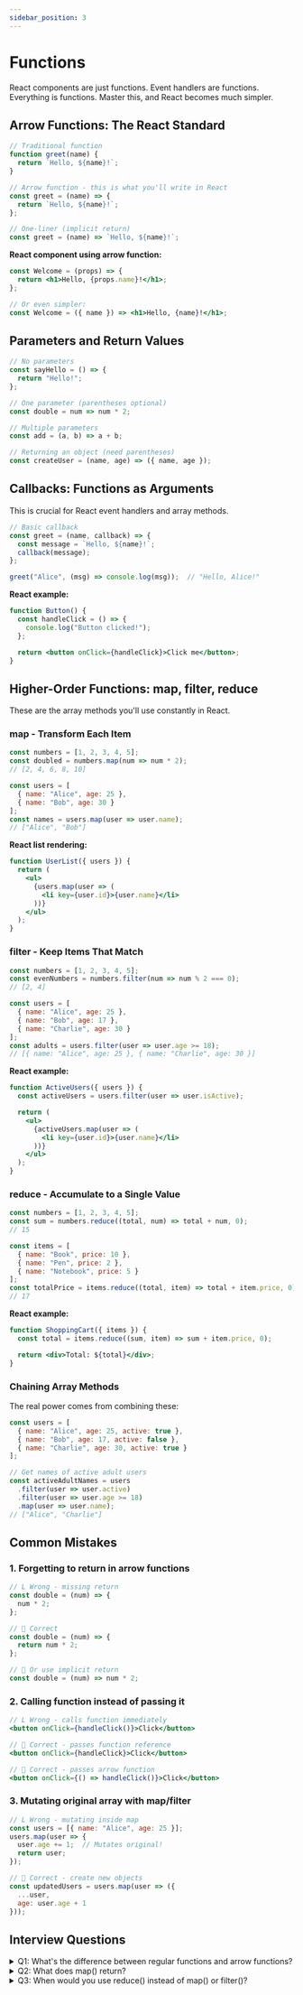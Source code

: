 ```yaml
---
sidebar_position: 3
---
```


# Functions

React components are just functions. Event handlers are functions. Everything is functions. Master this, and React becomes much simpler.

## Arrow Functions: The React Standard

```javascript
// Traditional function
function greet(name) {
  return `Hello, ${name}!`;
}

// Arrow function - this is what you'll write in React
const greet = (name) => {
  return `Hello, ${name}!`;
};

// One-liner (implicit return)
const greet = (name) => `Hello, ${name}!`;
```

**React component using arrow function:**

```jsx
const Welcome = (props) => {
  return <h1>Hello, {props.name}!</h1>;
};

// Or even simpler:
const Welcome = ({ name }) => <h1>Hello, {name}!</h1>;
```

## Parameters and Return Values

```javascript
// No parameters
const sayHello = () => {
  return "Hello!";
};

// One parameter (parentheses optional)
const double = num => num * 2;

// Multiple parameters
const add = (a, b) => a + b;

// Returning an object (need parentheses)
const createUser = (name, age) => ({ name, age });
```

## Callbacks: Functions as Arguments

This is crucial for React event handlers and array methods.

```javascript
// Basic callback
const greet = (name, callback) => {
  const message = `Hello, ${name}!`;
  callback(message);
};

greet("Alice", (msg) => console.log(msg));  // "Hello, Alice!"
```

**React example:**

```jsx
function Button() {
  const handleClick = () => {
    console.log("Button clicked!");
  };

  return <button onClick={handleClick}>Click me</button>;
}
```

## Higher-Order Functions: map, filter, reduce

These are the array methods you'll use constantly in React.

### map - Transform Each Item

```javascript
const numbers = [1, 2, 3, 4, 5];
const doubled = numbers.map(num => num * 2);
// [2, 4, 6, 8, 10]

const users = [
  { name: "Alice", age: 25 },
  { name: "Bob", age: 30 }
];
const names = users.map(user => user.name);
// ["Alice", "Bob"]
```

**React list rendering:**

```jsx
function UserList({ users }) {
  return (
    <ul>
      {users.map(user => (
        <li key={user.id}>{user.name}</li>
      ))}
    </ul>
  );
}
```

### filter - Keep Items That Match

```javascript
const numbers = [1, 2, 3, 4, 5];
const evenNumbers = numbers.filter(num => num % 2 === 0);
// [2, 4]

const users = [
  { name: "Alice", age: 25 },
  { name: "Bob", age: 17 },
  { name: "Charlie", age: 30 }
];
const adults = users.filter(user => user.age >= 18);
// [{ name: "Alice", age: 25 }, { name: "Charlie", age: 30 }]
```

**React example:**

```jsx
function ActiveUsers({ users }) {
  const activeUsers = users.filter(user => user.isActive);

  return (
    <ul>
      {activeUsers.map(user => (
        <li key={user.id}>{user.name}</li>
      ))}
    </ul>
  );
}
```

### reduce - Accumulate to a Single Value

```javascript
const numbers = [1, 2, 3, 4, 5];
const sum = numbers.reduce((total, num) => total + num, 0);
// 15

const items = [
  { name: "Book", price: 10 },
  { name: "Pen", price: 2 },
  { name: "Notebook", price: 5 }
];
const totalPrice = items.reduce((total, item) => total + item.price, 0);
// 17
```

**React example:**

```jsx
function ShoppingCart({ items }) {
  const total = items.reduce((sum, item) => sum + item.price, 0);

  return <div>Total: ${total}</div>;
}
```

### Chaining Array Methods

The real power comes from combining these:

```javascript
const users = [
  { name: "Alice", age: 25, active: true },
  { name: "Bob", age: 17, active: false },
  { name: "Charlie", age: 30, active: true }
];

// Get names of active adult users
const activeAdultNames = users
  .filter(user => user.active)
  .filter(user => user.age >= 18)
  .map(user => user.name);
// ["Alice", "Charlie"]
```

## Common Mistakes

### 1. Forgetting to return in arrow functions

```javascript
// L Wrong - missing return
const double = (num) => {
  num * 2;
};

//  Correct
const double = (num) => {
  return num * 2;
};

//  Or use implicit return
const double = (num) => num * 2;
```

### 2. Calling function instead of passing it

```jsx
// L Wrong - calls function immediately
<button onClick={handleClick()}>Click</button>

//  Correct - passes function reference
<button onClick={handleClick}>Click</button>

//  Correct - passes arrow function
<button onClick={() => handleClick()}>Click</button>
```

### 3. Mutating original array with map/filter

```javascript
// L Wrong - mutating inside map
const users = [{ name: "Alice", age: 25 }];
users.map(user => {
  user.age += 1;  // Mutates original!
  return user;
});

//  Correct - create new objects
const updatedUsers = users.map(user => ({
  ...user,
  age: user.age + 1
}));
```

## Interview Questions

<details>
<summary>Q1: What's the difference between regular functions and arrow functions?</summary>

**Answer:**

Main differences:

1. **Syntax:** Arrow functions are more concise
2. **`this` binding:** Arrow functions don't have their own `this` (they inherit from parent scope)
3. **Cannot be constructors:** Can't use `new` with arrow functions

```javascript
// Regular function
function regular() {
  console.log(this);  // 'this' depends on how it's called
}

// Arrow function
const arrow = () => {
  console.log(this);  // 'this' is inherited from parent scope
};
```

**In React:** Arrow functions are preferred because:
- Cleaner syntax
- No `this` confusion (React uses hooks, not `this`)
- Better for callbacks (maintain correct context)
</details>

<details>
<summary>Q2: What does map() return?</summary>

**Answer:** `map()` always returns a **new array** with the same length as the original, where each element is the result of the callback function.

```javascript
const numbers = [1, 2, 3];
const doubled = numbers.map(num => num * 2);
// doubled: [2, 4, 6]
// numbers: [1, 2, 3] (unchanged)
```

Key points:
- Same length as original
- Doesn't modify original array
- Returns undefined if you don't return anything from callback
</details>

<details>
<summary>Q3: When would you use reduce() instead of map() or filter()?</summary>

**Answer:** Use `reduce()` when you need to accumulate values into a single result (not an array of the same length).

**Use map/filter:**
```javascript
